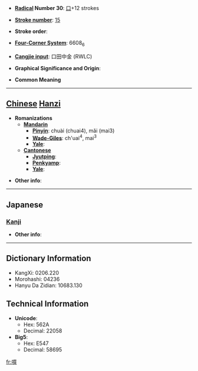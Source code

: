 * '''[[Wiktionary:Chinese radical index| Radical]] Number 30''': [[Wiktionary:Chinese radical index 口|口]]+12 strokes

* '''[[Wiktionary:Chinese total strokes index|Stroke number]]''': [[Wiktionary:Chinese total strokes index 15|15]]

* '''Stroke order''': 

* '''[[Wiktionary:Chinese four corner index|Four-Corner System]]''': 6608<sub>6</sub>

* '''[[Wiktionary:Chinese Cangjie index|Cangjie input]]''': 口田中金 (RWLC)

* '''Graphical Significance and Origin''': 

* '''Common Meaning'''

----

== [[Chinese]] [[Hanzi]] ==

* '''Romanizations'''
** '''[[Mandarin]]'''
*** '''[[Pinyin]]''': chuài (chuai4), mǎi (mai3)
*** '''[[Wade-Giles]]''': ch'uai<sup>4</sup>, mai<sup>3</sup>
*** '''[[Yale]]''': 
** '''[[Cantonese]]'''
*** '''[[Jyutping]]''':
*** '''[[Penkyamp]]''': 
*** '''[[Yale]]''': 

* '''Other info''': 

----

==Japanese==
===[[Kanji]]===
{{kanji|on readings=[[ばい]] (bai), [[め]] (me)
|kun readings=
}}

* '''Other info''':  

----

== Dictionary Information ==

* KangXi: 0206.220
* Morohashi: 04236
* Hanyu Da Zidian: 10683.130

== Technical Information ==

* '''Unicode''':
** Hex: 562A
** Decimal: 22058
* '''Big5''':
** Hex: E547
** Decimal: 58695

[[fr:嘪]]